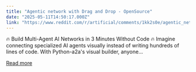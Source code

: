 ```yaml
---
title: "Agentic network with Drag and Drop - OpenSource"
date: "2025-05-11T14:50:17.000Z"
link: "https://www.reddit.com/r/artificial/comments/1kk2s0e/agentic_network_with_drag_and_drop_opensource/"
---
```


🔥 Build Multi-Agent AI Networks in 3 Minutes Without Code 🔥
 Imagine connecting specialized AI agents visually instead of writing hundreds of lines of code.
 With Python-a2a's visual builder, anyone...

[Read more](https://www.reddit.com/r/artificial/comments/1kk2s0e/agentic_network_with_drag_and_drop_opensource/)
